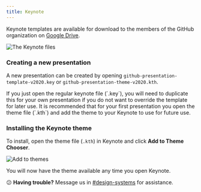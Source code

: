 ```yaml
---
title: Keynote
---
```


Keynote templates are available for download to the members of the GitHub organization on [Google Drive](https://drive.google.com/file/d/1rneeYAzbt7yZrqMjkzBTNKxkNH8h24ok/view?usp=sharing).

![The Keynote files](https://user-images.githubusercontent.com/10384315/56326001-35762780-6129-11e9-915d-949763cb1186.png)

### Creating a new presentation

A new presentation can be created by opening `github-presentation-template-v2020.key` or `github-presentation-theme-v2020.kth`.

<Note variant="warning">
If you just open the regular keynote file (`.key`), you will need to duplicate this for your own presentation if you do not want to override the template for later use. It is recommended that for your first presentation you open the theme file (`.kth`) and add the theme to your Keynote to use for future use.
</Note>

### Installing the Keynote theme

To install, open the theme file (`.kth`) in Keynote and click **Add to Theme Chooser**.

![Add to themes](https://user-images.githubusercontent.com/10384315/56325663-e11e7800-6127-11e9-9fd3-4291c937317d.png)

You will now have the theme available any time you open Keynote.

<Note>


😕 **Having trouble?** Message us in [#design-systems](https://github.slack.com/messages/C0ZCGGGJ2) for assistance.

</Note>

